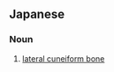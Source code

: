 ==Japanese==
{{ja-kanjitab|がい|そく|けつ|じょう|こつ|yomi=o}}

===Noun===
{{ja-noun|がいそくけつじょうこつ}}

# {{lb|ja|skeleton|sort=がいそくけつじょうこつ}} [[lateral cuneiform bone]]